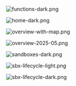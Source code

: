 ![functions-dark.png](general/functions-dark.png)

![home-dark.png](general/home-dark.png)

![overview-with-map.png](general/overview-with-map.png)

![overview-2025-05.png](general/overview-2025-05.png)

![sandboxes-dark.png](general/sandboxes-dark.png)

![sbx-lifecycle-light.png](general/sbx-lifecycle-light.png)

![sbx-lifecycle-dark.png](general/sbx-lifecycle-dark.png)